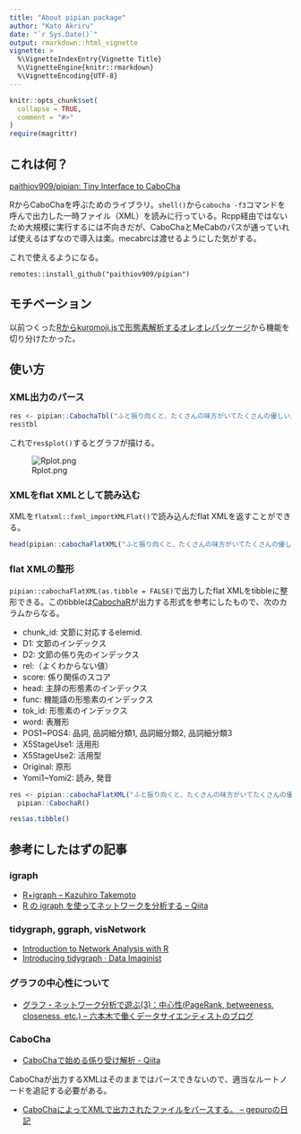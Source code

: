 ```yaml
---
title: "About pipian package"
author: "Kato Akriru"
date: "`r Sys.Date()`"
output: rmarkdown::html_vignette
vignette: >
  %\VignetteIndexEntry{Vignette Title}
  %\VignetteEngine{knitr::rmarkdown}
  %\VignetteEncoding{UTF-8}
---
```


```r
knitr::opts_chunk$set(
  collapse = TRUE,
  comment = "#>"
)
require(magrittr)
```

## これは何？

[paithiov909/pipian: Tiny Interface to CaboCha](https://github.com/paithiov909/pipian)

RからCaboChaを呼ぶためのライブラリ。`shell()`から`cabocha -f3`コマンドを呼んで出力した一時ファイル（XML）を読みに行っている。Rcpp経由ではないため大規模に実行するには不向きだが、CaboChaとMeCabのパスが通っていれば使えるはずなので導入は楽。mecabrcは渡せるようにした気がする。

これで使えるようになる。

`remotes::install_github("paithiov909/pipian")`

## モチベーション

以前つくった[Rからkuromoji.jsで形態素解析するオレオレパッケージ](https://qiita.com/paithiov909/items/27fe2def6e8d15261519)から機能を切り分けたかった。

## 使い方

### XML出力のパース

```r
res <- pipian::CabochaTbl("ふと振り向くと、たくさんの味方がいてたくさんの優しい人間がいることを、わざわざ自分の誕生日が来ないと気付けない自分を奮い立たせながらも、毎日こんな、湖のようななんの引っ掛かりもない、落ちつき倒し、音一つも感じさせない人間でいれる方に憧れを持てたとある25歳の眩しき朝のことでした")
res$tbl
```

これで`res$plot()`するとグラフが描ける。

![Rplot.png](https://qiita-image-store.s3.amazonaws.com/0/228173/60b9dc99-954e-82a0-b428-9dba6ffd0520.png)

### XMLをflat XMLとして読み込む

XMLを`flatxml::fxml_importXMLFlat()`で読み込んだflat XMLを返すことができる。

```r
head(pipian::cabochaFlatXML("ふと振り向くと、たくさんの味方がいてたくさんの優しい人間がいることを、わざわざ自分の誕生日が来ないと気付けない自分を奮い立たせながらも、毎日こんな、湖のようななんの引っ掛かりもない、落ちつき倒し、音一つも感じさせない人間でいれる方に憧れを持てたとある25歳の眩しき朝のことでした"))
```

### flat XMLの整形

`pipian::cabochaFlatXML(as.tibble = FALSE)`で出力したflat XMLをtibbleに整形できる。このtibbleは[CabochaR](https://minowalab.org/cabochar/)が出力する形式を参考にしたもので、次のカラムからなる。

- chunk_id: 文節に対応するelemid.
- D1: 文節のインデックス
- D2: 文節の係り先のインデックス
- rel:（よくわからない値）
- score: 係り関係のスコア
- head: 主辞の形態素のインデックス
- func: 機能語の形態素のインデックス
- tok_id: 形態素のインデックス
- word: 表層形
- POS1~POS4: 品詞, 品詞細分類1, 品詞細分類2, 品詞細分類3
- X5StageUse1: 活用形
- X5StageUse2: 活用型
- Original: 原形
- Yomi1~Yomi2: 読み, 発音

```r
res <- pipian::cabochaFlatXML("ふと振り向くと、たくさんの味方がいてたくさんの優しい人間がいることを、わざわざ自分の誕生日が来ないと気付けない自分を奮い立たせながらも、毎日こんな、湖のようななんの引っ掛かりもない、落ちつき倒し、音一つも感じさせない人間でいれる方に憧れを持てたとある25歳の眩しき朝のことでした") %>%
  pipian::CabochaR()

res$as.tibble()
```

## 参考にしたはずの記事

### igraph

- [R+igraph – Kazuhiro Takemoto](https://sites.google.com/site/kztakemoto/r-seminar-on-igraph---supplementary-information)
- [R の igraph を使ってネットワークを分析する – Qiita](https://qiita.com/tomov3/items/c72e06eaf300b322e99d)

### tidygraph, ggraph, visNetwork

- [Introduction to Network Analysis with R](https://www.jessesadler.com/post/network-analysis-with-r/)
- [Introducing tidygraph · Data Imaginist](https://www.data-imaginist.com/2017/introducing-tidygraph/)

### グラフの中心性について

- [グラフ・ネットワーク分析で遊ぶ(3)：中心性(PageRank, betweeness, closeness, etc.) – 六本木で働くデータサイエンティストのブログ](http://tjo.hatenablog.com/entry/2015/12/09/190000)

### CaboCha

- [CaboChaで始める係り受け解析 - Qiita](https://qiita.com/nezuq/items/f481f07fc0576b38e81d)

CaboChaが出力するXMLはそのままではパースできないので、適当なルートノードを追記する必要がある。

- [CaboChaによってXMLで出力されたファイルをパースする。 – gepuroの日記](http://d.hatena.ne.jp/gepuro/20111014/1318610472)

